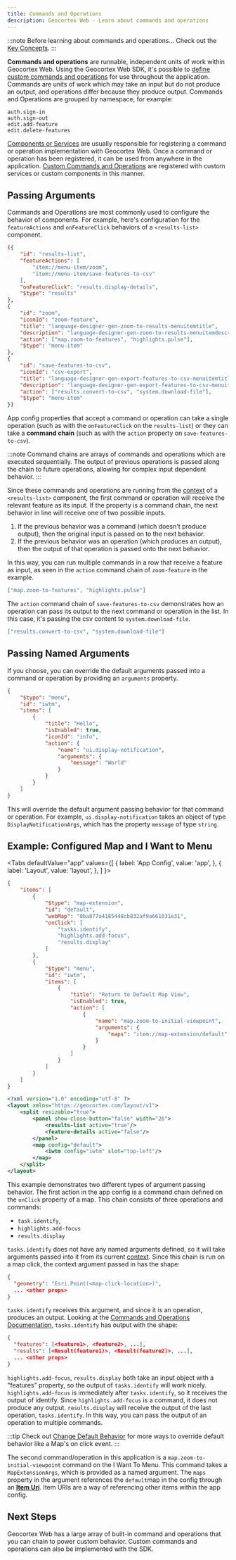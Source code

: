 ```yaml
---
title: Commands and Operations
description: Geocortex Web - Learn about commands and operations
---
```



:::note Before learning about commands and operations...
Check out the [Key Concepts](concepts-key-concepts.mdx).
:::

**Commands and operations** are runnable, independent units of work within Geocortex Web. Using the Geocortex Web SDK, it's possible to [define custom commands and operations](usecases-implement-command-operation.mdx) for use throughout the application. Commands are units of work which may take an input but do not produce an output, and operations differ because they produce output. Commands and Operations are grouped by namespace, for example:

```
auth.sign-in
auth.sign-out
edit.add-feature
edit.delete-features
```

[Components or Services](concepts-components-services.mdx) are usually responsible for registering a command or operation implementation with Geocortex Web. Once a command or operation has been registered, it can be used from anywhere in the application. [Custom Commands and Operations](usecases-implement-command-operation.mdx) are registered with custom services or custom components in this manner.

<FollowAlongSnippet />

## Passing Arguments

Commands and Operations are most commonly used to configure the behavior of components. For example, here's configuration for the `featureActions` and `onFeatureClick` behaviors of a `<results-list>` component.

```json
({
    "id": "results-list",
    "featureActions": [
        "item://menu-item/zoom",
        "item://menu-item/save-features-to-csv"
    ],
    "onFeatureClick": "results.display-details",
    "$type": "results"
},
{
    "id": "zoom",
    "iconId": "zoom-feature",
    "title": "language-designer-gen-zoom-to-results-menuitemtitle",
    "description": "language-designer-gen-zoom-to-results-menuitemdescription",
    "action": ["map.zoom-to-features", "highlights.pulse"],
    "$type": "menu-item"
},
{
    "id": "save-features-to-csv",
    "iconId": "csv-export",
    "title": "language-designer-gen-export-features-to-csv-menuitemtitle",
    "description": "language-designer-gen-export-features-to-csv-menuitemdescription",
    "action": ["results.convert-to-csv", "system.download-file"],
    "$type": "menu-item"
})
```

App config properties that accept a command or operation can take a single operation (such as with the `onFeatureClick` on the `results-list`) or they can take a **command chain** (such as with the `action` property on `save-features-to-csv`).

:::note
Command chains are arrays of commands and operations which are executed sequentially. The output of previous operations is passed along the chain to future operations, allowing for complex input dependent behavior.
:::

Since these commands and operations are running from the [context](https://docs.geocortex.com/webviewer/latest/admin-help/Default.htm#gwv/add-a-workflow-to-an-app.htm#use-the-menu-context-as-a-workflow-input) of a `<results-list>` component, the first command or operation will receive the relevant feature as its input. If the property is a command chain, the next behavior in line will receive one of two possible inputs.

1. If the previous behavior was a command (which doesn't produce output), then the original input is passed on to the next behavior.
2. If the previous behavior was an operation (which produces an output), then the output of that operation is passed onto the next behavior.

In this way, you can run multiple commands in a row that receive a feature as input, as seen in the `action` command chain of `zoom-feature` in the example.

```json
["map.zoom-to-features", "highlights.pulse"]
```

The `action` command chain of `save-features-to-csv` demonstrates how an operation can pass its output to the next command or operation in the list. In this case, it's passing the csv content to `system.download-file`.

```json
["results.convert-to-csv", "system.download-file"]
```

## Passing Named Arguments

If you choose, you can override the default arguments passed into a command or operation by providing an `arguments` property.

```json
{
    "$type": "menu",
    "id": "iwtm",
    "items": [
        {
            "title": "Hello",
            "isEnabled": true,
            "iconId": "info",
            "action": {
                "name": "ui.display-notification",
                "arguments": {
                    "message": "World"
                }
            }
        }
    ]
}
```

<!-- TODO-API link to displayNotification args -->

This will override the default argument passing behavior for that command or operation. For example, `ui.display-notification` takes an object of type `DisplayNotificationArgs`, which has the property `message` of type `string`.

## Example: Configured Map and I Want to Menu

<Tabs
  defaultValue="app"
  values={[
    { label: 'App Config', value: 'app', },
    { label: 'Layout', value: 'layout', },
  ]
}>
<TabItem value="app">

```json title="app.json"
{
    "items": [
        {
            "$type": "map-extension",
            "id": "default",
            "webMap": "0ba877a4185448cb832af9a661031e31",
            "onClick": [
                "tasks.identify",
                "highlights.add-focus",
                "results.display"
            ]
        },
        {
            "$type": "menu",
            "id": "iwtm",
            "items": [
                {
                    "title": "Return to Default Map View",
                    "isEnabled": true,
                    "action": [
                        {
                            "name": "map.zoom-to-initial-viewpoint",
                            "arguments": {
                                "maps": "item://map-extension/default"
                            }
                        }
                    ]
                }
            ]
        }
    ]
}
```

</TabItem>
<TabItem value="layout">

```xml title="layout.xml"
<?xml version="1.0" encoding="utf-8" ?>
<layout xmlns="https://geocortex.com/layout/v1">
    <split resizable="true">
        <panel show-close-button="false" width="26">
            <results-list active="true"/>
            <feature-details active="false"/>
        </panel>
        <map config="default">
            <iwtm config="iwtm" slot="top-left"/>
        </map>
    </split>
</layout>
```

</TabItem>
</Tabs>

This example demonstrates two different types of argument passing behavior. The first action in the app config is a command chain defined on the `onClick` property of a map. This chain consists of three operations and commands:

-   `task.identify`,
-   `highlights.add-focus`
-   `results.display`

`tasks.identify` does not have any named arguments defined, so it will take arguments passed into it from its current [context](https://docs.geocortex.com/webviewer/latest/admin-help/Default.htm#gwv/add-a-workflow-to-an-app.htm#use-the-menu-context-as-a-workflow-input). Since this chain is run on a map click, the context argument passed in has the shape:

```json
{
  "geometry": "Esri.Point(<map-click-location>)",
  ... <other props>
}
```

<!-- TODO-API tasks.identify operation direct link -->

`tasks.identify` receives this argument, and since it is an operation, produces an output. Looking at the [Commands and Operations Documentation](api-commands-operations.mdx), `tasks.identify` has output with the shape:

```json
{
  "features": [<feature1>, <feature2>, ...],
  "results": [<Result(feature1)>, <Result(feature2)>, ...],
  ... <other props>
}
```

`highlights.add-focus`, `results.display` both take an input object with a "features" property, so the output of `tasks.identify` will work nicely. `highlights.add-focus` is immediately after `tasks.identify`, so it receives the output of identify. Since `highlights.add-focus` is a command, it does not produce any output. `results.display` will receive the output of the last operation, `tasks.identify`. In this way, you can pass the output of an operation to multiple commands.

:::tip
Check out [Change Default Behavior](usecases-change-default-behavior.mdx) for more ways to override default behavior like a Map's on click event.
:::

<!-- TODO-API MapExtensionArgs direct link -->

The second command/operation in this application is a `map.zoom-to-initial-viewpoint` command on the I Want To Menu. This command takes a `MapExtensionArgs`, which is provided as a named argument. The `maps` property in the argument references the `default`map in the config through an [**Item Uri**](concepts-advanced-config.mdx#item-uris). Item URIs are a way of referencing other items within the app config.

## Next Steps

Geocortex Web has a large array of built-in command and operations that you can chain to power custom behavior. Custom commands and operations can also be implemented with the SDK.

<UseCaseContainer>
    <UseCaseCard
        title="Commands and Operations Schema"
        description="Check out the available commands and operations"
        link="api-commands-operations"
    />
    <UseCaseCard
        title="Configure Commands and Operations"
        description="Change built-in behavior or add new behavior using app config and layout"
        link="usecases-change-default-behavior"
    />
    <UseCaseCard
        title="Build your own Commands and Operations"
        description="Use the SDK to implement custom commands and operations"
        link="usecases-implement-command-operation"
    />
    <UseCaseCard
        title="Learn about Events built-into Geocortex Web"
        description="Learn about the global event infrastructure in Geocortex Web"
        link="concepts-events"
    />
</UseCaseContainer>

